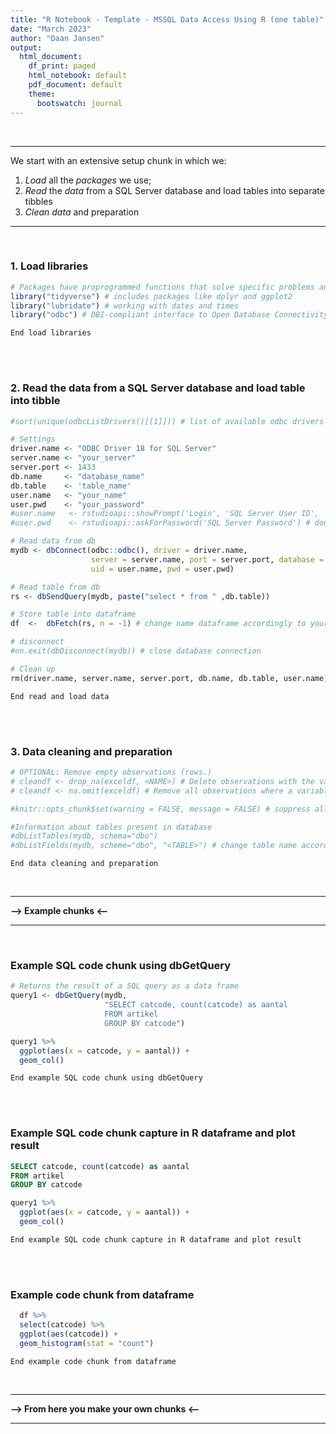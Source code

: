 ```yaml
---
title: "R Notebook - Template - MSSQL Data Access Using R (one table)"
date: "March 2023"
author: "Daan Jansen"
output:
  html_document:
    df_print: paged
    html_notebook: default
    pdf_document: default
    theme:
      bootswatch: journal
---
```


\

***
We start with an extensive setup chunk in which we:

1. *Load* all the *packages* we use;
2. *Read* the *data* from a SQL Server database and load tables into separate tibbles
3. *Clean data* and preparation
\

***
\

### 1. Load libraries
```r

# Packages have proprogrammed functions that solve specific problems and expands the R vocabulary
library("tidyverse") # includes packages like dplyr and ggplot2
library("lubridate") # working with dates and times
library("odbc") # DBI-compliant interface to Open Database Connectivity (ODBC) drivers

```
`End load libraries`

<BR><BR>

### 2. Read the data from a SQL Server database and load table into tibble
```r

#sort(unique(odbcListDrivers()[[1]])) # list of available odbc drivers

# Settings
driver.name <- "ODBC Driver 18 for SQL Server"
server.name <- "your_server"
server.port <- 1433
db.name     <- "database_name"
db.table    <- 'table_name'
user.name   <- "your_name"
user.pwd    <- "your_password"
#user.name   <- rstudioapi::showPrompt('Login', 'SQL Server User ID', '') # does not get saved to environment
#user.pwd    <- rstudioapi::askForPassword('SQL Server Password') # dont get saved to environment

# Read data from db
mydb <- dbConnect(odbc::odbc(), driver = driver.name,
                  server = server.name, port = server.port, database = db.name,
                  uid = user.name, pwd = user.pwd)

# Read table from db
rs <- dbSendQuery(mydb, paste("select * from " ,db.table))

# Store table into dataframe
df  <-  dbFetch(rs, n = -1) # change name dataframe accordingly to your own choice

# disconnect
#on.exit(dbDisconnect(mydb)) # close database connection

# Clean up
rm(driver.name, server.name, server.port, db.name, db.table, user.name, user.pwd, rs)

```
`End read and load data`

<BR><BR>

### 3. Data cleaning and preparation
```r

# OPTIONAL: Remove empty observations (rows.)
# cleandf <- drop_na(exceldf, <NAME>) # Delete observations with the value NA after a specific variable
# cleandf <- na.omit(exceldf) # Remove all observations where a variable has the value NA

#knitr::opts_chunk$set(warning = FALSE, message = FALSE) # suppress all warning messages 

#Information about tables present in database
#dbListTables(mydb, schema="dbo")
#dbListFields(mydb, scheme="dbo", "<TABLE>") # change table name accordingly

```
`End data cleaning and preparation`

\

***
**--> Example chunks <--**

***
\

### Example SQL code chunk using dbGetQuery
```r

# Returns the result of a SQL query as a data frame
query1 <- dbGetQuery(mydb,
                     "SELECT catcode, count(catcode) as aantal
                     FROM artikel
                     GROUP BY catcode")

query1 %>% 
  ggplot(aes(x = catcode, y = aantal)) + 
  geom_col()

```
`End example SQL code chunk using dbGetQuery`

<BR><BR>

### Example SQL code chunk capture in R dataframe and plot result
```sql

SELECT catcode, count(catcode) as aantal
FROM artikel
GROUP BY catcode

```

```r

query1 %>% 
  ggplot(aes(x = catcode, y = aantal)) + 
  geom_col()

```
`End example SQL code chunk capture in R dataframe and plot result`

<BR><BR>

### Example code chunk from dataframe
```r

  df %>% 
  select(catcode) %>% 
  ggplot(aes(catcode)) +
  geom_histogram(stat = "count")

```
`End example code chunk from dataframe`

\

***
**--> From here you make your own chunks <--**

***
\
